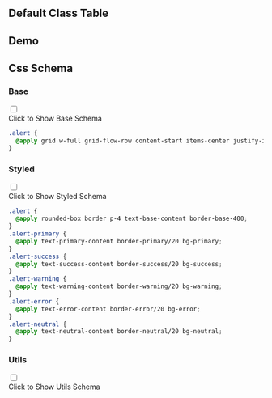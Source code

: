 

## Default Class Table
  
<CssTable name="alert" />
  
## Demo
  
<Demo></Demo>
  
## Css Schema


### Base

<div className="collapse">
<input type="checkbox" /> 
<div class="collapse-title px-0">
<span class="btn">Click to Show Base Schema</span>
</div>
<div class="collapse-content"> 

```css
.alert {
  @apply grid w-full grid-flow-row content-start items-center justify-items-center gap-4 text-center sm:grid-flow-col sm:grid-cols-[auto_minmax(auto,1fr)] sm:justify-items-start sm:text-left;
}

```

</div>
</div>



### Styled

<div className="collapse">
<input type="checkbox" /> 
<div class="collapse-title px-0">
<span class="btn">Click to Show Styled Schema</span>
</div>
<div class="collapse-content"> 

```css
.alert {
  @apply rounded-box border p-4 text-base-content border-base-400;
}
.alert-primary {
  @apply text-primary-content border-primary/20 bg-primary;
}
.alert-success {
  @apply text-success-content border-success/20 bg-success;
}
.alert-warning {
  @apply text-warning-content border-warning/20 bg-warning;
}
.alert-error {
  @apply text-error-content border-error/20 bg-error;
}
.alert-neutral {
  @apply text-neutral-content border-neutral/20 bg-neutral;
}

```

</div>
</div>



### Utils

<div className="collapse">
<input type="checkbox" /> 
<div class="collapse-title px-0">
<span class="btn">Click to Show Utils Schema</span>
</div>
<div class="collapse-content"> 

```css

```

</div>
</div>



